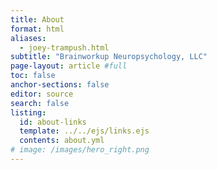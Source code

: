 ```yaml
---
title: About
format: html
aliases:
  - joey-trampush.html
subtitle: "Brainworkup Neuropsychology, LLC"
page-layout: article #full
toc: false
anchor-sections: false
editor: source
search: false
listing:
  id: about-links
  template: ../../ejs/links.ejs
  contents: about.yml
# image: /images/hero_right.png
---
```


::: {#about-links .column-screen-inset-right style="max-width: 850px;"}
:::
